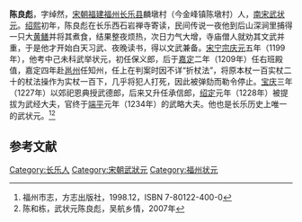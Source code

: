 '''陈良彪'''，字绰然，[[宋朝|宋朝]][[福建|福建]][[福州|福州]][[长乐县|长乐县]]麟墩村（今金峰镇陈墩村）人，[[南宋|南宋]][[武状元|武状元]]。[[绍熙|绍熙]]初年，陈良彪在长乐西石岩禅寺寄读，民间传说一夜他到后山深涧里捕得一只大[[黄鳝|黄鳝]]并将其煮食，结果整夜烦热，次日力气大增，寺庙僧人就劝其文武并重，于是他才开始白天习武、夜晚读书，得以文武兼备。[[宋宁宗|宋宁宗]][[庆元|庆元]]五年（1199年），他考中己未科武举状元，初任保义郎，后于[[嘉定_(年号)|嘉定]]二年（1209年）任右班殿值，嘉定四年赴[[邕州|邕州]]任知州，任上在判案时因不详“折杖法”，将原本杖一百实杖二十的杖法操作为实杖一百下，几乎将犯人打死，因此被弹劾而勒令停止。[[宝庆|宝庆]]三年（1227年）以郊祀恩典授武德郎，后来又升任承信郎，[[绍定|绍定]]元年（1228年）被提拔为武经大夫，官终于[[端平|端平]]元年（1234年）的武略大夫。他也是长乐历史上唯一的武状元。<ref name="福州市志">福州市志，方志出版社，1998.12，ISBN 7-80122-400-0</ref><ref name="武状元陈良彪">陈和栋，武状元陈良彪，吴航乡情，2007年</ref>

==参考文献==
<div class="references-small">
<references />
</div>
{{宋朝人物小作品}}
[[Category:长乐人|Category:长乐人]]
[[Category:宋朝武狀元|Category:宋朝武狀元]]
[[Category:福州状元|Category:福州状元]]